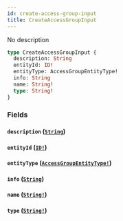 ```yaml
---
id: create-access-group-input
title: CreateAccessGroupInput
---
```


No description

```graphql
type CreateAccessGroupInput {
  description: String
  entityId: ID!
  entityType: AccessGroupEntityType!
  info: String
  name: String!
  type: String!
}
```

### Fields

#### `description` ([`String`](/graphql/scalars/string))

#### `entityId` ([`ID!`](/graphql/scalars/id))

#### `entityType` ([`AccessGroupEntityType!`](/graphql/enums/access-group-entity-type))

#### `info` ([`String`](/graphql/scalars/string))

#### `name` ([`String!`](/graphql/scalars/string))

#### `type` ([`String!`](/graphql/scalars/string))

